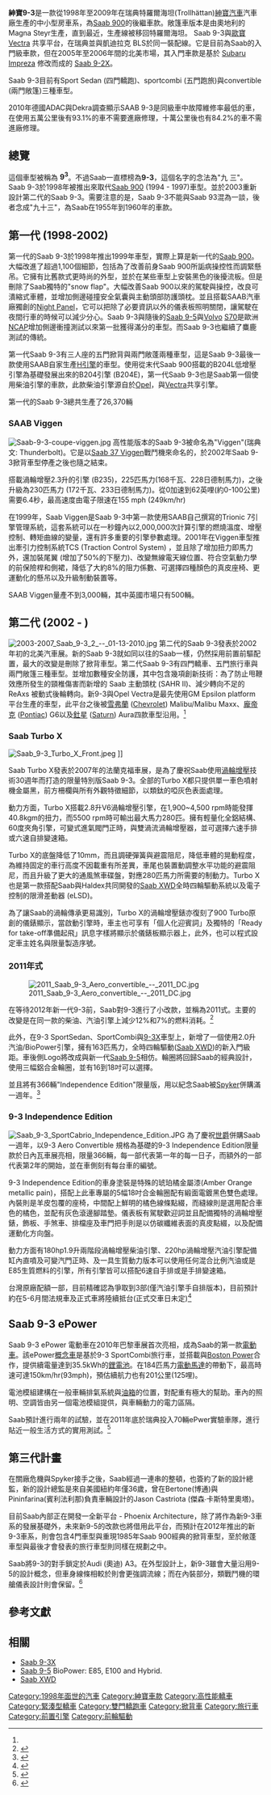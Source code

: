 {{noteTA
|T = zh-hans:萨博9-3; zh-tw:紳寶9-3; zh-hk:紳寶9-3;
|1 = zh-hans:萨博; zh-tw:紳寶; zh-hk:紳寶;}}
{{update|time=2017-1-17}}
{{Infobox Automobile
| boxcolor = darkgreen
| name = Saab 9-3
| image = [[File:Saab_9-3_Griffin_TTID_119gr_(103).jpg|250px]]
| manufacturer = [[紳寶汽車|紳寶汽車]]
| parent_company = [[General_Motors|General Motors]] (1998-2010)<br />[[Spyker|Spyker]] (2010-)
| production = 1998年迄今
| predecessor = [[Saab_900|Saab 900]]
| class = 中小型房車<ref name="#1">{{Cite web |url=http://www.youtube.com/watch?v=FWG2nMW7UvQ |title=Saab 9-3 Reborn ad, 2007 |access-date=2010-04-02 |archive-date=2021-01-17 |archive-url=https://web.archive.org/web/20210117161711/https://www.youtube.com/watch?v=FWG2nMW7UvQ |dead-url=no }}</ref>
}}

'''紳寶9-3'''是一款從1998年至2009年在瑞典特羅爾海坦(Trollhättan)[[紳寶汽車|紳寶汽車]]汽車廠生產的中小型房車系，為[[Saab_900|Saab 900]]的後繼車款。敞篷車版本是由奧地利的Magna Steyr生產，直到最近，生產線被移回特羅爾海坦。 Saab 9-3與[[歐寶|歐寶]] [[Vectra|Vectra]] 共享平台，在瑞典並與凱迪拉克 BLS於同一裝配線。它是目前為Saab的入門級車款，但在2005年至2006年間的北美市場，其入門車款是基於 [[Subaru|Subaru]] [[Impreza|Impreza]] 修改而成的 [[Saab_9-2X|Saab 9-2X]]。

Saab 9-3目前有Sport Sedan (四門轎跑)、sportcombi (五門跑旅)與convertible (兩門敞篷)三種車型。

2010年德國ADAC與Dekra調查顯示SAAB 9-3是同級車中故障維修率最低的車，在使用五萬公里後有93.1%的車不需要進廠修理，十萬公里後也有84.2%的車不需進廠修理。

== 總覽 ==
這個車型被稱為 '''9<sup>3</sup>'''。不過Saab一直標榜為'''9-3'''，這個名字的念法為"九 三"。Saab 9-3於1998年被推出來取代[[Saab_900|Saab 900]] (1994 - 1997)車型。並於2003重新設計第二代的Saab 9-3。需要注意的是，Saab 9-3不能與Saab 93混為一談，後者念成"九十三"，為Saab在1955年到1960年的車款。

== 第一代 (1998-2002) ==
{{Infobox automobile
| name = 第一代（YS3D）
| image = 1998 Saab 9-3 S 2.0t 5-door hatchback (2015-11-11) 01.jpg
| body_style = 3/5門 [[掀背車|掀背車]]<br/>2門[[敞篷車|敞篷車]]
| production = 1998-2003
| layout = [[前置前驅|前置前驅]]
| engine = {{ubl
  | '''[[汽油引擎|汽油]]：'''
  | 2.0 L ''B204'' [[直列四缸引擎|I4]]
  | 2.0 L ''B205'' I4
  | 2.0 L ''B205R'' I4
  | 2.3 L ''B235R'' I4
  | '''[[柴油引擎|柴油]]：'''
  | 2.2 L ''D223L'' I4
  }}
| assembly = {{ubl |{{SWE}}[[特羅爾海坦|特羅爾海坦]]（1998-2002）|{{FIN}}[[新考蓬基|新考蓬基]]（1999-2003）}}
| transmission = 5速[[手排|手排]]<br />4速[[自排|自排]]
| platform = {{link-en|GM2900平台|GM2900 platform}}
| related = [[紳寶9-5|紳寶9-5]]
| designer = Einar Hareide<ref>{{cite web |url=http://www.saabhistory.com/2008/02/05/saab-designer-profile-einar-hareide/ |title=Saab Designer Profile – Einar Hareide |publisher=Saab History |access-date=15 October 2015 }}{{Dead link}}</ref>
| wheelbase = {{convert|2605|mm|in|1|abbr=on}}
| length = 1999–2000 Viggen & 2001–2002: {{convert|4630|mm|in|1|abbr=on}}<br />1999–2000:{{convert|4628|mm|in|1|abbr=on}}<br />2001–2002 Viggen：{{convert|4640|mm|in|1|abbr=on}}
| width = {{convert|1712|mm|in|1|abbr=on}}
| height = 掀背車：{{convert|1427|mm|in|1|abbr=on}}<br />敞篷車：{{convert|1422|mm|in|1|abbr=on}}<br />2001-02 Viggen Hatchback：{{convert|1415|mm|in|1|abbr=on}}<br />2001–02 Viggen Convertible：{{convert|1410|mm|in|1|abbr=on}}
}}
第一代的Saab 9-3於1998年推出1999年車型，實際上算是新一代的[[Saab_900|Saab 900]]。大幅改進了超過1,100個細節，包括為了改善前身Saab 900所詬病操控性而調緊懸吊。它擁有比舊款式更時尚的外型，並於在某些車型上安裝黑色的後擾流板。但是刪除了Saab獨特的"snow flap"。大幅改善Saab 900以來的駕駛與操控，改良可潰縮式車體，並增加側邊碰撞安全氣囊與主動頭部防護頭枕。並且搭載SAAB汽車廠獨創的[[Night_Panel|Night Panel]]，它可以把除了必要資訊以外的儀表板照明關閉，讓駕駛在夜間行車的時候可以減少分心。Saab 9-3與隨後的[[Saab_9-5|Saab 9-5]]與[[Volvo|Volvo]] [[S70|S70]]是歐洲 [[NCAP|NCAP]]增加側邊衝撞測試以來第一批獲得滿分的車型。而Saab 9-3也繼續了麋鹿測試的傳統。

第一代Saab 9-3有三人座的五門掀背與兩門敞蓬兩種車型，這是Saab 9-3最後一款使用SAAB自家生產[[H引擎|H引擎]]的車型。使用從末代Saab 900搭載的B204L低增壓引擎為基礎發展出來的B204引擎 (B204E)，第一代Saab 9-3也是Saab第一個使用柴油引擎的車款，此款柴油引擎源自於[[Opel|Opel]]，與[[Vectra|Vectra]]共享引擎。

第一代的Saab 9-3總共生產了26,370輛


===SAAB Viggen===
[[File:Saab-9-3-coupe-viggen.jpg|thumb]]
高性能版本的Saab 9-3被命名為"Viggen"(瑞典文: Thunderbolt)。它是以[[Saab_37_Viggen|Saab 37 Viggen]]戰鬥機來命名的，於2002年Saab 9-3掀背車型停產之後也隨之結束。

搭載渦輪增壓2.3升的引擎 (B235)，225匹馬力(168千瓦、228日德制馬力)，之後升級為230匹馬力 (172千瓦、233日德制馬力)。從0加速到62英哩(約0-100公里)需要6.4秒，最高速度由電子限速在155 mph (249km/hr)

在1999年，Saab Viggen是Saab 9-3中第一款使用SAAB自己撰寫的Trionic 7引擎管理系統，這套系統可以在一秒鐘內以2,000,000次計算引擎的燃燒溫度、增壓控制、轉矩曲線的變量，還有許多重要的引擎參數處理。2001年在Viggen車型推出牽引力控制系統TCS (Traction Control System) ，並且除了增加扭力即馬力外，還加裝尾翼 (增加了50%的下壓力)、改變無線電天線位置、符合空氣動力學的前保險桿和側裙，降低了大約8%的阻力係數、可選擇四種顏色的真皮座椅、更運動化的懸吊以及升級制動裝置等。

SAAB Viggen量產不到3,000輛，其中英國市場只有500輛。

== 第二代 (2002 - ) ==
[[File:2003-2007_Saab_9-3_2_--_01-13-2010.jpg|thumb]]
第二代的Saab 9-3發表於2002年初的北美汽車展。新的Saab 9-3就如同以往的Saab一樣，仍然採用前置前驅配置，最大的改變是刪除了掀背車型。第二代Saab 9-3有四門轎車、五門旅行車與兩門敞篷三種車型。並增加數種安全防護，其中包含幾項創新技術：為了防止甩鞭效應所發生的頸椎傷害而新增的 Saab 主動頭枕 (SAHR II)、減少轉向不足的ReAxs 被動式後輪轉向。新9-3與Opel Vectra是最先使用GM Epsilon platform平台生產的車型，此平台之後被[[雪弗蘭|雪弗蘭]] ([[Chevrolet|Chevrolet]]) Malibu/Malibu Maxx、[[龐帝克|龐帝克]] ([[Pontiac|Pontiac]]) G6以及[[釷星|釷星]] ([[Saturn|Saturn]]) Aura四款車型沿用。<ref name="#1"/>

===Saab Turbo X===

[[Image:Saab_9-3_Turbo_X_Front.jpeg|left]] ]]

Saab Turbo X發表於2007年的法蘭克福車展，是為了慶祝Saab使用[[渦輪增壓|渦輪增壓]]技術30週年而打造的限量特別版Saab 9-3。全部的Turbo X都只提供單一車色噴射機金屬黑，前方柵欄與所有外觀特徵細節，以類鈦的啞灰色表面處理。 

動力方面，Turbo X搭載2.8升V6渦輪增壓引擎，在1,900~4,500 rpm時能發揮40.8kgm的扭力，而5500 rpm時可輸出最大馬力280匹。擁有輕量化全鋁結構、60度夾角引擎，可變式進氣閥門正時，與雙渦流渦輪增壓器，並可選擇六速手排或六速自排變速箱。

Turbo X的底盤降低了10mm，而且調硬彈簧與避震阻尼，降低車體的晃動程度，為維持固定的車行高度不因載重有所差異，車尾也裝置動調整水平功能的避震阻尼，而且升級了更大的通風煞車碟盤，對應280匹馬力所需要的制動力。Turbo X也是第一款搭配Saab與Haldex共同開發的[[Saab_XWD|Saab XWD]]全時四輪驅動系統以及電子控制的限滑差動器 (eLSD)。

為了讓Saab的渦輪傳承更易識別，Turbo X的渦輪增壓錶亦復刻了900 Turbo原創的儀錶顯示，當啟動引擎時，車主也可享有「個人化迎賓詞」及獨特的「Ready for take-off準備起飛」訊息字樣將顯示於儀錶板顯示器上，此外，也可以程式設定車主姓名與限量製造序號。

===2011年式===
[[File:2011_Saab_9-3_Aero_convertible_--_2011_DC.jpg|thumb]]

在等待2012年新一代9-3前，Saab對9-3進行了小改款，並稱為2011式。主要的改變是在同一款的柴油、汽油引擎上減少12%和7%的燃料消耗。<ref>{{cite web |url=http://www.saabsunited.com/2010/09/press-release-new-saab-9-3-diesels-set-119-gkm-co2-class-benchmark.html |title=Press Release: New Saab 9-3 Diesels Set 119 g/km CO2 Class Benchmark |publisher=Saabsunited.com |date=2010-09-08 |accessdate=2010-10-15 |archive-date=2021-01-27 |archive-url=https://web.archive.org/web/20210127060011/https://www.saabsunited.com/2010/09/press-release-new-saab-9-3-diesels-set-119-gkm-co2-class-benchmark.html |dead-url=no }}</ref>

此外，在9-3 SportSedan、SportCombi與[[9-3X|9-3X]]車型上，新增了一個使用2.0升汽油/BioPower引擎，擁有163匹馬力，全時四輪驅動([[Saab_XWD|Saab XWD]])的新入門級距。車後側Logo將改成與新一代[[Saab_9-5|Saab 9-5]]相仿。輪圈將回歸Saab的經典設計，使用三幅鋁合金輪圈，並有16到18吋可以選擇。

並且將有366輛"Independence Edition"限量版，用以紀念Saab被[[Spyker|Spyker]]併購滿一週年。<ref>{{cite web |url=http://www.saabsunited.com/2011/01/more-on-saabs-independence-day-edition-for-2011.html |title=More on Saab's Independence Day Edition |publisher=Saabsunited.com |date=2011-01-09 |accessdate=2011-02-12 |archive-date=2021-01-24 |archive-url=https://web.archive.org/web/20210124081508/https://www.saabsunited.com/2011/01/more-on-saabs-independence-day-edition-for-2011.html |dead-url=no }}</ref>

===9-3 Independence Edition===
[[File:Saab_9-3_SportCabrio_Independence_Edition.JPG|thumb]]
為了慶祝[[世爵汽車|世爵]]併購Saab一週年，以9-3 Aero Convertible 規格為基礎的9-3 Independence Edition限量款於日內瓦車展亮相，限量366輛，每一部代表第一年的每一日子，而額外的一部代表第2年的開始，並在車側刻有每台車的編號。

9-3 Independence Edition的車身塗裝是特殊的琥珀橘金屬漆(Amber Orange metallic pain)，搭配上此車專屬的5幅18吋合金輪圈配有緞面電鍍黑色雙色處理。內裝則是羊皮包覆的座椅，中間配上鮮明的橘色線條點綴，而縫線則是選用配合車色的橘色，並配有灰色滾邊腳踏墊。儀表板有駕駛歡迎詞並且配備獨特的渦輪增壓錶，飾板、手煞車、排檔座及車門把手則是以仿碳纖維表面的真皮點綴，以及配備運動化方向盤。

動力方面有180hp1.9升兩階段渦輪增壓柴油引擎、220hp渦輪增壓汽油引擎配備缸內直噴及可變汽門正時、及一具生質動力版本可以使用任何混合比例汽油或是E85生質燃料的引擎，所有引擎皆可以搭配6速自手排或是手排變速箱。

台灣原廠配額一部，目前精確認為爭取到3部(僅汽油引擎手自排版本)，目前預計約在5-6月間法規車及正式車將陸續抵台(正式交車日未定)<ref name="Limited Edition Saab Convertible Celebrates First Year of Independence">{{cite web |url=http://newsroom.saab.com/news/news/limitededitionsaabconvertiblecelebratesfirstyearofindependence.5.741c75ab12da7f448807ffe454.html |title=Limited Edition Saab Convertible Celebrates First Year of Independence |publisher=Saab Newsroom |date= |accessdate=2011-02-23 |deadurl=yes |archiveurl=https://web.archive.org/web/20110226141120/http://newsroom.saab.com/news/news/limitededitionsaabconvertiblecelebratesfirstyearofindependence.5.741c75ab12da7f448807ffe454.html |archivedate=2011-02-26 }}</ref>

==Saab 9-3 ePower==

Saab 9-3 ePower 電動車在2010年巴黎車展首次亮相，成為Saab的第一款[[電動車|電動車]]。該ePower[[概念車|概念車]]是基於9-3 SportCombi旅行車，並搭載與[[Boston_Power|Boston Power]]合作，提供續電量達到35.5kWh的[[鋰電池|鋰電池]]。在184匹馬力[[電動馬達|電動馬達]]的帶動下，最高時速可達150km/hr(93mph)，預估續航力也有201公里(125哩)。

電池模組建構在一般車輛排氣系統與[[油箱|油箱]]的位置，對配重有極大的幫助。車內的照明、空調皆由另一個電池模組提供，與車輛動力的電力區隔。

Saab預計進行兩年的試驗，並在2011年底於瑞典投入70輛ePwer實驗車隊，進行貼近一般生活方式的實用測試。<ref name="電氣首彈，Saab 9-3 ePower瞄準200公里最遠航程">{{cite web |url=http://chinese.autoblog.com/2010/06/23/Rumor-of-Saab-93-development/ |title=電氣首彈，Saab 9-3 ePower瞄準200公里最遠航程 |publisher=U-CAR 車壇新聞 |date= |accessdate=2010-09-19 |deadurl=yes |archiveurl=https://web.archive.org/web/20100709091837/http://chinese.autoblog.com/2010/06/23/Rumor-of-Saab-93-development/ |archivedate=2010-07-09 }}</ref>

== 第三代計畫 ==
在關廠危機與Spyker接手之後，Saab經過一連串的整頓，也簽約了新的設計總監，新的設計總監是來自美國紐約年僅36歲，曾在Bertone(博通)與Pininfarina(賓利法利那)負責車輛設計的Jason Castriota (傑森∙卡斯特里奧塔)。


目前Saab內部正在開發一全新平台 - Phoenix Architecture，除了將作為新9-3車系的發展基礎外，未來新9-5的改款也將借用此平台，而預計在2012年推出的新9-3車系，則會包含4門車型與重現1985年Saab 900經典的掀背車型，至於敞蓬車型與最後才會發表的旅行車型則同樣在規劃之中。


Saab將9-3的對手鎖定於Audi (奧迪) A3。在外型設計上，新9-3雖會大量沿用9-5的設計概念，但車身線條相較於則會更強調流線；而在內裝部分，類戰鬥機的環艙儀表設計則會保留。<ref name="謠言仍多卻已瞄準A3！Saab新9-3箭在弦上 - Autoblog Chinese 快車報">{{cite web |url=http://chinese.autoblog.com/2010/06/23/Rumor-of-Saab-93-development/ |title=謠言仍多卻已瞄準A3！Saab新9-3箭在弦上 - Autoblog Chinese 快車報 |publisher=AutoBlog |date= |accessdate=2010-06-23 |deadurl=yes |archiveurl=https://web.archive.org/web/20100626111625/http://chinese.autoblog.com/2010/06/23/Rumor-of-Saab-93-development |archivedate=2010-06-26 }}</ref>

==參考文獻==
<div class="references-small">
<references></references>
</div>

==相關==
{{Commonscat|Saab 9-3}}
* [[Saab_9-3X|Saab 9-3X]]
* [[Saab_9-5|Saab 9-5]] BioPower: E85, E100 and Hybrid.
* [[Saab_XWD|Saab XWD]]

[[Category:1998年面世的汽車|Category:1998年面世的汽車]]
[[Category:紳寶車款|Category:紳寶車款]]
[[Category:高性能轎車|Category:高性能轎車]]
[[Category:緊湊型轎車|Category:緊湊型轎車]]
[[Category:雙門轎跑車|Category:雙門轎跑車]]
[[Category:掀背車|Category:掀背車]]
[[Category:旅行車|Category:旅行車]]
[[Category:前置引擎|Category:前置引擎]]
[[Category:前輪驅動|Category:前輪驅動]]